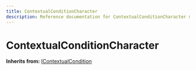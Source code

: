 ```yaml
---
title: ContextualConditionCharacter
description: Reference documentation for ContextualConditionCharacter meta class
---
```



# ContextualConditionCharacter

**Inherits from:** [IContextualCondition](/classes/icontextualcondition)

<ClassDetails file="/db/classes/ContextualConditionCharacter.838a891fc50b.json" />
